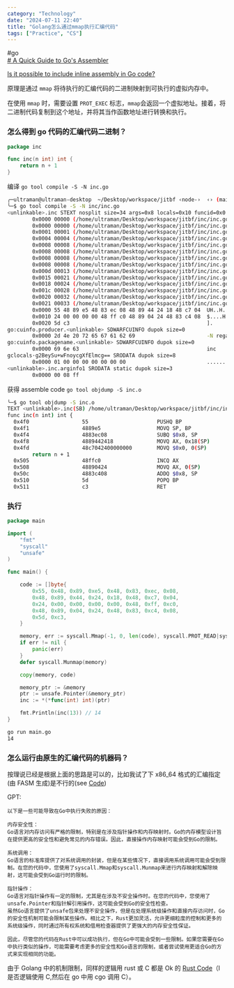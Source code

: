 ```yaml
---
category: "Technology"
date: "2024-07-11 22:40"
title: "Golang怎么通过mmap执行汇编代码"
tags: ["Practice", "CS"]
---
```


#go  
[# A Quick Guide to Go's Assembler](https://go.dev/doc/asm)

[Is it possible to include inline assembly in Go code?](https://stackoverflow.com/questions/2951028/is-it-possible-to-include-inline-assembly-in-go-code)

原理是通过 `mmap` 将待执行的汇编代码的二进制映射到可执行的虚拟内存中。

在使用 `mmap` 时，需要设置 `PROT_EXEC` 标志，`mmap`会返回一个虚拟地址。接着，将二进制代码复制到这个地址，并将其当作函数地址进行转换和执行。

### 怎么得到 go 代码的汇编代码二进制？

```go
package inc

func inc(n int) int {
	return n + 1
}
```

编译 `go tool compile -S -N inc.go `

```sh
╭─ultraman@ultraman-desktop  ~/Desktop/workspace/jitbf ‹node-›  ‹› (main*)
╰─$ go tool compile -S -N inc/inc.go
<unlinkable>.inc STEXT nosplit size=34 args=0x8 locals=0x10 funcid=0x0 align=0x0
        0x0000 00000 (/home/ultraman/Desktop/workspace/jitbf/inc/inc.go:3)      TEXT    <unlinkable>.inc(SB), NOSPLIT|ABIInternal, $16-8
        0x0000 00000 (/home/ultraman/Desktop/workspace/jitbf/inc/inc.go:3)      PUSHQ   BP
        0x0001 00001 (/home/ultraman/Desktop/workspace/jitbf/inc/inc.go:3)      MOVQ    SP, BP
        0x0004 00004 (/home/ultraman/Desktop/workspace/jitbf/inc/inc.go:3)      SUBQ    $8, SP
        0x0008 00008 (/home/ultraman/Desktop/workspace/jitbf/inc/inc.go:3)      FUNCDATA        $0, gclocals·g2BeySu+wFnoycgXfElmcg==(SB)
        0x0008 00008 (/home/ultraman/Desktop/workspace/jitbf/inc/inc.go:3)      FUNCDATA        $1, gclocals·g2BeySu+wFnoycgXfElmcg==(SB)
        0x0008 00008 (/home/ultraman/Desktop/workspace/jitbf/inc/inc.go:3)      FUNCDATA        $5, <unlinkable>.inc.arginfo1(SB)
        0x0008 00008 (/home/ultraman/Desktop/workspace/jitbf/inc/inc.go:3)      MOVQ    AX, <unlinkable>.n+24(SP)
        0x000d 00013 (/home/ultraman/Desktop/workspace/jitbf/inc/inc.go:3)      MOVQ    $0, <unlinkable>.~r0(SP)
        0x0015 00021 (/home/ultraman/Desktop/workspace/jitbf/inc/inc.go:4)      INCQ    AX
        0x0018 00024 (/home/ultraman/Desktop/workspace/jitbf/inc/inc.go:4)      MOVQ    AX, <unlinkable>.~r0(SP)
        0x001c 00028 (/home/ultraman/Desktop/workspace/jitbf/inc/inc.go:4)      ADDQ    $8, SP
        0x0020 00032 (/home/ultraman/Desktop/workspace/jitbf/inc/inc.go:4)      POPQ    BP
        0x0021 00033 (/home/ultraman/Desktop/workspace/jitbf/inc/inc.go:4)      RET
        0x0000 55 48 89 e5 48 83 ec 08 48 89 44 24 18 48 c7 04  UH..H...H.D$.H..
        0x0010 24 00 00 00 00 48 ff c0 48 89 04 24 48 83 c4 08  $....H..H..$H...
        0x0020 5d c3                                            ].
go:cuinfo.producer.<unlinkable> SDWARFCUINFO dupok size=0
        0x0000 2d 4e 20 72 65 67 61 62 69                       -N regabi
go:cuinfo.packagename.<unlinkable> SDWARFCUINFO dupok size=0
        0x0000 69 6e 63                                         inc
gclocals·g2BeySu+wFnoycgXfElmcg== SRODATA dupok size=8
        0x0000 01 00 00 00 00 00 00 00                          ........
<unlinkable>.inc.arginfo1 SRODATA static dupok size=3
        0x0000 00 08 ff
```

获得 assemble code `go tool objdump -S inc.o`

```sh
╰─$ go tool objdump -S inc.o
TEXT <unlinkable>.inc(SB) /home/ultraman/Desktop/workspace/jitbf/inc/inc.go
func inc(n int) int {
  0x4f0                 55                      PUSHQ BP
  0x4f1                 4889e5                  MOVQ SP, BP
  0x4f4                 4883ec08                SUBQ $0x8, SP
  0x4f8                 4889442418              MOVQ AX, 0x18(SP)
  0x4fd                 48c7042400000000        MOVQ $0x0, 0(SP)
        return n + 1
  0x505                 48ffc0                  INCQ AX
  0x508                 48890424                MOVQ AX, 0(SP)
  0x50c                 4883c408                ADDQ $0x8, SP
  0x510                 5d                      POPQ BP
  0x511                 c3                      RET
```

### 执行

```go
package main

import (
	"fmt"
	"syscall"
	"unsafe"
)

func main() {

	code := []byte{
		0x55, 0x48, 0x89, 0xe5, 0x48, 0x83, 0xec, 0x08,
		0x48, 0x89, 0x44, 0x24, 0x18, 0x48, 0xc7, 0x04,
		0x24, 0x00, 0x00, 0x00, 0x00, 0x48, 0xff, 0xc0,
		0x48, 0x89, 0x04, 0x24, 0x48, 0x83, 0xc4, 0x08,
		0x5d, 0xc3,
	}

	memory, err := syscall.Mmap(-1, 0, len(code), syscall.PROT_READ|syscall.PROT_WRITE|syscall.PROT_EXEC, syscall.MAP_ANON|syscall.MAP_PRIVATE)
	if err != nil {
		panic(err)
	}
	defer syscall.Munmap(memory)

	copy(memory, code)

	memory_ptr := &memory
	ptr := unsafe.Pointer(&memory_ptr)
	inc := *(*func(int) int)(ptr)

	fmt.Println(inc(13)) // 14
}

```

```sh
go run main.go
14
```

### 怎么运行由原生的汇编代码的机器码？

按理说已经是根据上面的思路是可以的，比如我试了下 x86_64 格式的汇编指定(由 FASM 生成)是不行的(see [Code](https://github.com/Ysoding/jitbf/blob/main/runbin/main.go))

GPT:

```shell
以下是一些可能导致在Go中执行失败的原因：

内存安全性：
Go语言对内存访问有严格的限制，特别是在涉及指针操作和内存映射时。Go的内存模型设计旨在提供更高的安全性和避免常见的内存错误。因此，直接操作内存映射可能会受到Go的限制。

系统调用：
Go语言的标准库提供了对系统调用的封装，但是在某些情况下，直接调用系统调用可能会受到限制。在您的代码中，您使用了syscall.Mmap和syscall.Munmap来进行内存映射和解除映射，这可能会受到Go运行时的限制。

指针操作：
Go语言对指针操作有一定的限制，尤其是在涉及不安全操作时。在您的代码中，您使用了unsafe.Pointer和指针解引用操作，这可能会受到Go的安全性检查。
虽然Go语言提供了unsafe包来处理不安全操作，但是在处理系统级操作和直接内存访问时，Go的安全性机制可能会限制某些操作。相比之下，Rust更加灵活，允许更细粒度的控制和更多的系统级操作，同时通过所有权系统和借用检查器提供了更强大的内存安全性保证。

因此，尽管您的代码在Rust中可以成功执行，但在Go中可能会受到一些限制。如果您需要在Go中执行类似的操作，可能需要考虑更多的安全性和Go语言的限制，或者尝试使用更适合Go的方式来实现相同的功能。
```

由于 Golang 中的机制限制，同样的逻辑用 rust 或 C 都是 Ok 的 [Rust Code](https://github.com/Ysoding/jitbf/blob/main/runbin/rb/src/main.rs)（l 是否逻辑使用 C,然后在 go 中用 cgo 调用 C）。
